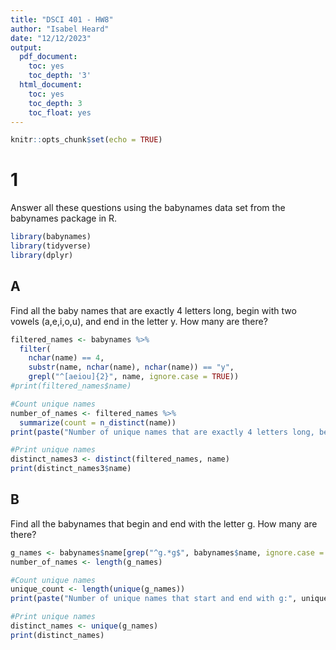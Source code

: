 ```yaml
---
title: "DSCI 401 - HW8"
author: "Isabel Heard"
date: "12/12/2023"
output:
  pdf_document:
    toc: yes
    toc_depth: '3'
  html_document:
    toc: yes
    toc_depth: 3
    toc_float: yes
---
```


```r
knitr::opts_chunk$set(echo = TRUE)
```

# 1
Answer all these questions using the babynames data set from the babynames package in R.
```r
library(babynames)
library(tidyverse)
library(dplyr)
```


## A
Find all the baby names that are exactly 4 letters long, begin with two vowels (a,e,i,o,u), and end in the letter y. How many are there?
```r
filtered_names <- babynames %>%
  filter(
    nchar(name) == 4,
    substr(name, nchar(name), nchar(name)) == "y",
    grepl("^[aeiou]{2}", name, ignore.case = TRUE))
#print(filtered_names$name)

#Count unique names
number_of_names <- filtered_names %>%
  summarize(count = n_distinct(name))
print(paste("Number of unique names that are exactly 4 letters long, begin with two vowels, and end with the letter y:", number_of_names$count))

#Print unique names
distinct_names3 <- distinct(filtered_names, name)
print(distinct_names3$name)
```

## B
Find all the babynames that begin and end with the letter g. How many are there?
```r
g_names <- babynames$name[grep("^g.*g$", babynames$name, ignore.case = TRUE)]
number_of_names <- length(g_names)

#Count unique names
unique_count <- length(unique(g_names))
print(paste("Number of unique names that start and end with g:", unique_count))

#Print unique names
distinct_names <- unique(g_names)
print(distinct_names)
```









